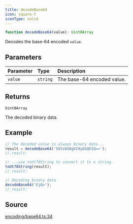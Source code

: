 ```yaml
---
title: decodeBase64
icon: square-f
iconType: solid
---
```


```ts
function decodeBase64(value): Uint8Array
```

Decodes the base-64 encoded `value`.

## Parameters

| Parameter | Type | Description |
| :------ | :------ | :------ |
| `value` | `string` | The base-64 encoded value. |

## Returns

`Uint8Array`

The decoded binary data.

## Example

```ts
// The decoded value is always binary data...
result = decodeBase64('SGVsbG8gV29ybGQhIQ==');
//_result:

// ...use toUtf8String to convert it to a string.
toUtf8String(result);
//_result:

// Decoding binary data
decodeBase64('EjQ=');
//_result:
```

## Source

[encoding/base64.ts:34](https://github.com/dominant-strategies/quais.js/blob/9cd48558df3d21b38e50dd81be3a8b94ee4847f2/src/encoding/base64.ts#L34)
